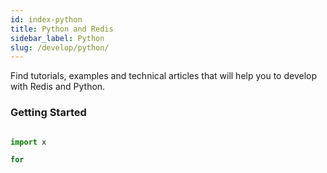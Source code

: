 ```yaml
---
id: index-python
title: Python and Redis
sidebar_label: Python
slug: /develop/python/
---
```



Find tutorials, examples and technical articles that will help you to develop with Redis and Python.

### Getting Started


```python

import x

for 

```